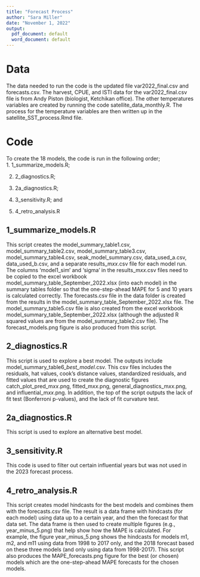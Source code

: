 ```yaml
---
title: "Forecast Process"
author: "Sara Miller"
date: "November 1, 2022"
output:
  pdf_document: default
  word_document: default
---
```


# Data
The data needed to run the code is the updated file var2022_final.csv and forecasts.csv. The harvest, CPUE, and ISTI data for the var2022_final.csv file is from Andy Piston (biologist, Ketchikan office). The other temperatures variables are created by running the code satellite_data_monthly.R. The process for the temperature variables are then written up in the satellite_SST_process.Rmd file.

# Code
To create the 18 models, the code is run in the following order;  
1. 1_summarize_models.R;

2. 2_diagnostics.R;  

3. 2a_diagnostics.R;  

4. 3_sensitivity.R; and  

5. 4_retro_analysis.R

## 1_summarize_models.R  
This script creates the model_summary_table1.csv, model_summary_table2.csv, model_summary_table3.csv, model_summary_table4.csv, seak_model_summary.csv,
data_used_a.csv, data_used_b.csv, and a separate results_m*xx*.csv file for each model run. The columns 'model1_sim' and 'sigma' in the results_m*xx*.csv files need to be
copied to the excel workbook model_summary_table_September_2022.xlsx (into each model) in the summary tables folder so that the one-step-ahead MAPE for 5 and 10 years is calculated correctly. The forecasts.csv file in the data folder is created from the results in the model_summary_table_September_2022.xlsx file. The model_summary_table5.csv file is also created from the excel workbook model_summary_table_September_2022.xlsx (although the adjusted R squared values are from the model_summary_table2.csv file). The forecast_models.png figure is also produced from this script.

## 2_diagnostics.R
This script is used to explore a best model. The outputs include model_summary_table6_*best_model*.csv. This csv files includes the residuals, hat values, cook's distance values, standardized residuals, and fitted values that are used to create the diagnostic figures catch_plot_pred_m*xx*.png, fitted_m*xx*.png, general_diagnostics_m*xx*.png, and influential_m*xx*.png. In addition, the top of the script outputs the lack of fit test (Bonferroni p-values), and the lack of fit curvature test. 

## 2a_diagnostics.R
This script is used to explore an alternative best model.

## 3_sensitivity.R
This code is used to filter out certain influential years but was not used in the 2023 forecast process.

## 4_retro_analysis.R
This script creates model hindcasts for the best models and combines them with the forecasts.csv file. The result is a data frame with hindcasts (for each model) using data up to a certain year, and then the forecast for that data set. The data frame is then used to create multiple figures (e.g., year_minus_5.png) that help show how the MAPE is calculated. For example, the figure year_minus_5.png shows the hindcasts for models m1, m2, and m11 using data from 1998 to 2017 only, and the 2018 forecast based on these three models (and only using data from 1998-2017). This script also produces the MAPE_forecasts.png figure for the best (or chosen) models which are the one-step-ahead MAPE forecasts for the chosen models.
